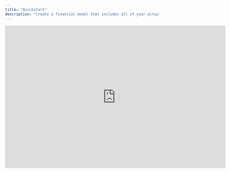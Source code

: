 ```yaml
---
title: "Quickstart"
description: "Create a financial model that includes all of your actuals in 10 minutes."
---
```


<iframe width="720" height="467" src="https://www.loom.com/embed/8944d258f2f64d6288b9abb327d524dd?sid=88987359-cafd-49fe-9d3b-e0b2ff2703ef" frameborder="0" webkitallowfullscreen mozallowfullscreen allowfullscreen />

<Steps>
  <Step title="Connect your accounting system">
    Before you start modeling, we recommend [connecting](https://docs.francis.app/integrations/accounting/overview) your accounting system(s). Once you've connected these systems, Francis will sync *all* journal entries since inception, giving you full access to all your data.

    Your general ledger accounts will then be available directly in Francis, enabling you to include actuals from your connected systems.

    <Tip>
      Most accounting systems require admin rights to connect with third-party applications like Francis. Ensure you have the necessary permissions to continue.
    </Tip>
  </Step>

  <Step title="Create your model">
    We recommend to start with a Francis template, as it captures all of our best practices. This approach will allow you to quickly get started and showcase some of the platform's capabilities. It will also enable you to move more quickly to the next step: mapping your general ledger accounts.
  </Step>

  <Step title="Map your general ledger">
    With your accounting system connected, your general ledger accounts will be available through the [mappings](/documentation/features/modeling/mappings) feature. This allows you to define custom mappings between your connected systems and your financial model in Francis. Simply drag and drop accounts from your general ledger onto rows in your model.

    <Tip>
      General ledger accounts can be grouped together, allowing you to create more meaningful line items throughout your model, making forecasting more intuitive.
    </Tip>
  </Step>

  <Step title="Start planning">
    With your accounting system connected and actuals at your disposal, you can begin planning the future of your business. Francis works like a spreadsheet, so consider reviewing your existing financial models in Excel or Sheets and replicating the underlying logic. Use purpose-built [functions](/documentation/features/modeling/functions) to make forecasting faster and more intuitive.
  </Step>
</Steps>